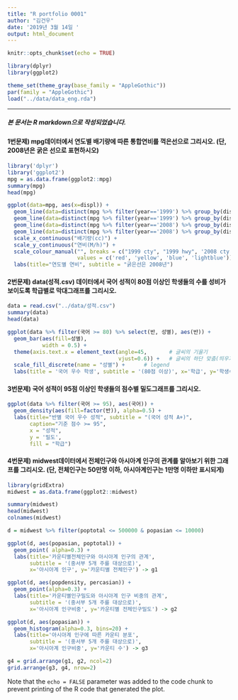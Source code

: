 ```yaml
---
title: "R portfolio 0001"
author: "김건우"
date: '2019년 3월 14일 '
output: html_document
---
```


```r
knitr::opts_chunk$set(echo = TRUE)
```
```r
library(dplyr)
library(ggplot2)

theme_set(theme_gray(base_family = "AppleGothic"))
par(family = "AppleGothic")
load("../data/data_eng.rda")
```

----
##### 본 문서는 R markdown으로 작성되었습니다.



#### 1번문제) mpg데이터에서 연도별 배기량에 따른 통합연비를 꺽은선으로 그리시오. (단, 2008년은 굵은 선으로 표현하시오)


```r

library('dplyr')
library('ggplot2')
mpg = as.data.frame(ggplot2::mpg)
summary(mpg)
head(mpg)

ggplot(data=mpg, aes(x=displ)) +
  geom_line(data=distinct(mpg %>% filter(year=='1999') %>% group_by(displ) %>% summarise(cty = mean(cty))), aes(y=cty, color='1999 cty')) +
  geom_line(data=distinct(mpg %>% filter(year=='1999') %>% group_by(displ) %>% summarise(hwy = mean(hwy))), aes(y=hwy, color='1999 hwy')) +
  geom_line(data=distinct(mpg %>% filter(year=='2008') %>% group_by(displ) %>% summarise(cty = mean(cty))), aes(y=cty, color='2008 cty'), size=1) +
  geom_line(data=distinct(mpg %>% filter(year=='2008') %>% group_by(displ) %>% summarise(hwy = mean(hwy))), aes(y=hwy, color='2008 hwy'), size=1) +
  scale_x_continuous("배기량(cc)") +
  scale_y_continuous("연비(M/h)") + 
  scale_colour_manual("", breaks = c("1999 cty", "1999 hwy", '2008 cty', '2008 hwy'),
                      values = c('red', 'yellow', 'blue', 'lightblue')) +
  labs(title="연도별 연비", subtitle = "굵은선은 2008년")

```




#### 2번문제) data(성적.csv) 데이터에서 국어 성적이 80점 이상인 학생들의 수를 성비가 보이도록 학급별로 막대그래프를 그리시오.

```r
data = read.csv("../data/성적.csv")
summary(data)
head(data)

ggplot(data %>% filter(국어 >= 80) %>% select(반, 성별), aes(반)) +
  geom_bar(aes(fill=성별),
           width = 0.5) +
  theme(axis.text.x = element_text(angle=45,       # 글씨의 기울기
                                   vjust=0.6)) +   # 글씨의 하단 맞춤(띄우기)
  scale_fill_discrete(name = "성별") +      # legend
  labs(title = '국어 우수 학생', subtitle = '(80점 이상)', x='학급', y='학생수')
```




#### 3번문제) 국어 성적이 95점 이상인 학생들의 점수별 밀도그래프를 그리시오.

```r
ggplot(data %>% filter(국어 >= 95), aes(국어)) +
  geom_density(aes(fill=factor(반)), alpha=0.5) +
  labs(title="반별 국어 우수 성적", subtitle = "(국어 성적 A+)",
       caption="기준 점수 >= 95",
       x = "성적",
       y = '밀도',
       fill = "학급")
```





#### 4번문제) midwest데이터에서 전체인구와 아시아계 인구의 관계를 알아보기 위한 그래프를 그리시오. (단, 전체인구는 50만명 이하, 아시아계인구는 1만명 이하만 표시되게)



```r
library(gridExtra)
midwest = as.data.frame(ggplot2::midwest)

summary(midwest)
head(midwest)
colnames(midwest)

d = midwest %>% filter(poptotal <= 500000 & popasian <= 10000)

ggplot(d, aes(popasian, poptotal)) +
  geom_point( alpha=0.3) +
  labs(title='카운티별전체인구와 아시아계 인구의 관계', 
       subtitle = '(중서부 5개 주를 대상으로)',
       x='아시아계 인구', y='카운티별 전체인구') -> g1

ggplot(d, aes(popdensity, percasian)) +
  geom_point(alpha=0.3) +
  labs(title='카운티별인구밀도와 아시아계 인구 비중의 관계', 
       subtitle = '(중서부 5개 주를 대상으로)',
       x='아시아계 인구비중', y='카운티별 전체인구밀도') -> g2

ggplot(d, aes(popasian)) +
  geom_histogram(alpha=0.3, bins=20) +
  labs(title='아시아계 인구에 따른 카운티 분포', 
       subtitle = '(중서부 5개 주를 대상으로)',
       x='아시아계 인구비중', y='카운티 수') -> g3

g4 = grid.arrange(g1, g2, ncol=2)
grid.arrange(g3, g4, nrow=2)
```


Note that the `echo = FALSE` parameter was added to the code chunk to prevent printing of the R code that generated the plot.
